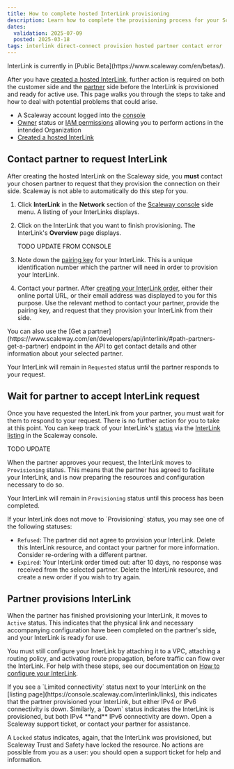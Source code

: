 ```yaml
---
title: How to complete hosted InterLink provisioning
description: Learn how to complete the provisioning process for your Scaleway InterLink, to ensure your hosted connection between your on-premises infrastructure and Scaleway VPC is up and running as soon as possible.
dates:
  validation: 2025-07-09
  posted: 2025-03-18
tags: interlink direct-connect provision hosted partner contact error
---
```




<Message type="note">
InterLink is currently in [Public Beta](https://www.scaleway.com/en/betas/).
</Message>

After you have [created a hosted InterLink](/interlink/how-to/order-interlink), further action is required on both the customer side and the [partner](/interlink/concepts/#partner) side before the InterLink is provisioned and ready for active use. This page walks you through the steps to take and how to deal with potential problems that could arise.

<Lightbox image={image} alt="A four-step flow chart shows the following steps: 1. User orders InterLink via Scaleway, 2. User requests InterLink from partner, 3. Partner accepts InterLink request, 4. Partner provisions InterLink." />

<Requirements />

- A Scaleway account logged into the [console](https://console.scaleway.com)
- [Owner](/iam/concepts/#owner) status or [IAM permissions](/iam/concepts/#permission) allowing you to perform actions in the intended Organization
- [Created a hosted InterLink](/interlink/how-to/order-interlink)

## Contact partner to request InterLink

After creating the hosted InterLink on the Scaleway side, you **must** contact your chosen partner to request that they provision the connection on their side. Scaleway is not able to automatically do this step for you.

1. Click **InterLink** in the **Network** section of the [Scaleway console](https://console.scaleway.com) side menu. A listing of your InterLinks displays.

2. Click on the InterLink that you want to finish provisioning. The InterLink's **Overview** page displays.

    <Lightbox image={image2} alt="A screen in the Scaleway console shows an overview of an InterLink's partner, location, region, bandwidth, creation date, pairing key, and IPv4/IPv6 connectivity status." /> TODO UPDATE FROM CONSOLE

3. Note down the [pairing key](/interlink/concepts/#pairing-key) for your InterLink. This is a unique identification number which the partner will need in order to provision your InterLink.

4. Contact your partner. After [creating your InterLink order](/interlink/how-to/order-interlink/), either their online portal URL, or their email address was displayed to you for this purpose. Use the relevant method to contact your partner, provide the pairing key, and request that they provision your InterLink from their side.

<Message type="tip">
You can also use the [Get a partner](https://www.scaleway.com/en/developers/api/interlink/#path-partners-get-a-partner) endpoint in the API to get contact details and other information about your selected partner. 
</Message>

Your InterLink will remain in `Requested` status until the partner responds to your request.

## Wait for partner to accept InterLink request

Once you have requested the InterLink from your partner, you must wait for them to respond to your request. There is no further action for you to take at this point. You can keep track of your InterLink's [status](/interlink/reference-content/statuses/) via the [InterLink listing](https://console.scaleway.com/interlink/links) in the Scaleway console.

<Lightbox image={image3} alt="A screen in the Scaleway console shows a listing of InterLinks, with the following information: name, status, partner, location, region and bandwidth." /> TODO UPDATE

When the partner approves your request, the InterLink moves to `Provisioning` status. This means that the partner has agreed to facilitate your InterLink, and is now preparing the resources and configuration necessary to do so. 

Your InterLink will remain in `Provisioning` status until this process has been completed.

<Message type="note">
If your InterLink does not move to `Provisioning` status, you may see one of the following statuses:

- `Refused`: The partner did not agree to provision your InterLink. Delete this InterLink resource, and contact your partner for more information. Consider re-ordering with a different partner.
- `Expired`: Your InterLink order timed out: after 10 days, no response was received from the selected partner. Delete the InterLink resource, and create a new order if you wish to try again.
</Message>

## Partner provisions InterLink

When the partner has finished provisioning your InterLink, it moves to `Active` status. This indicates that the physical link and necessary accompanying configuration have been completed on the partner's side, and your InterLink is ready for use.

You must still configure your InterLink by attaching it to a VPC, attaching a routing policy, and activating route propagation, before traffic can flow over the InterLink. For help with these steps, see our documentation on [How to configure your InterLink](/interlink/reference-content/configuring/).

<Message type="note">
If you see a `Limited connectivity` status next to your InterLink on the [listing page](https://console.scaleway.com/interlink/links), this indicates that the partner provisioned your InterLink, but either IPv4 or IPv6 connectivity is down. Similarly, a `Down` status indicates the InterLink is provisioned, but both IPv4 **and** IPv6 connectivity are down. Open a Scaleway support ticket, or contact your partner for assistance.

A `Locked` status indicates, again, that the InterLink was provisioned, but Scaleway Trust and Safety have locked the resource. No actions are possible from you as a user: you should open a support ticket for help and information.
</Message>


